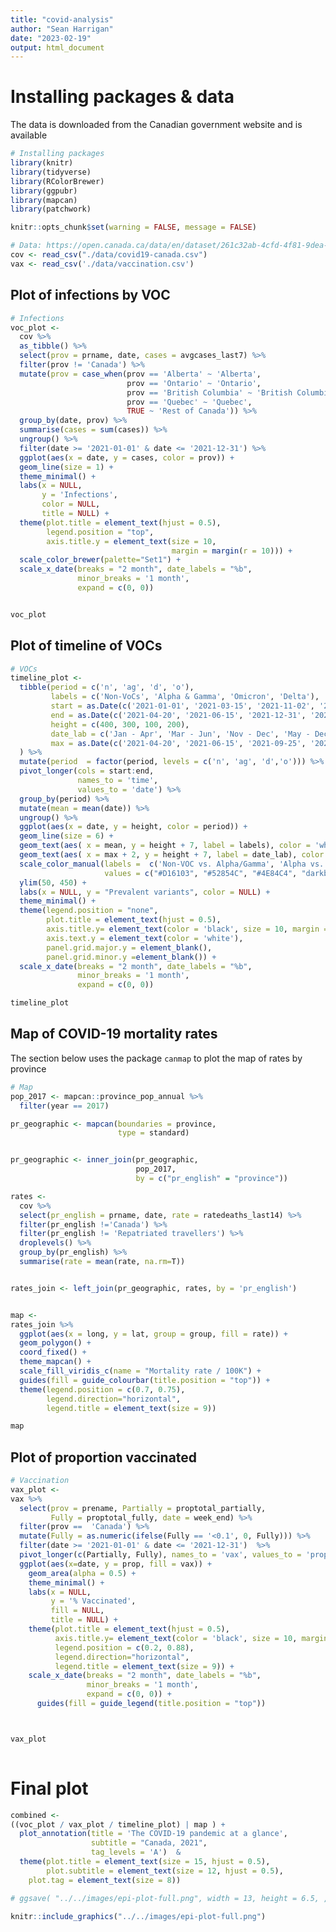 ```yaml
---
title: "covid-analysis"
author: "Sean Harrigan"
date: "2023-02-19"
output: html_document
---
```


# Installing packages & data
The data is downloaded from the Canadian government website and is available 
```r
# Installing packages
library(knitr)
library(tidyverse)
library(RColorBrewer)
library(ggpubr)
library(mapcan)
library(patchwork)

knitr::opts_chunk$set(warning = FALSE, message = FALSE) 

# Data: https://open.canada.ca/data/en/dataset/261c32ab-4cfd-4f81-9dea-7b64065690dc
cov <- read_csv("./data/covid19-canada.csv")
vax <- read_csv('./data/vaccination.csv')

```


## Plot of infections by VOC
```r

# Infections
voc_plot <-
  cov %>%  
  as_tibble() %>% 
  select(prov = prname, date, cases = avgcases_last7) %>% 
  filter(prov != 'Canada') %>% 
  mutate(prov = case_when(prov == 'Alberta' ~ 'Alberta', 
                          prov == 'Ontario' ~ 'Ontario', 
                          prov == 'British Columbia' ~ 'British Columbia', 
                          prov == 'Quebec' ~ 'Quebec', 
                          TRUE ~ 'Rest of Canada')) %>% 
  group_by(date, prov) %>% 
  summarise(cases = sum(cases)) %>% 
  ungroup() %>% 
  filter(date >= '2021-01-01' & date <= '2021-12-31') %>% 
  ggplot(aes(x = date, y = cases, color = prov)) + 
  geom_line(size = 1) + 
  theme_minimal() + 
  labs(x = NULL, 
       y = 'Infections',
       color = NULL,
       title = NULL) + 
  theme(plot.title = element_text(hjust = 0.5),
        legend.position = "top", 
        axis.title.y = element_text(size = 10, 
                                    margin = margin(r = 10))) + 
  scale_color_brewer(palette="Set1") + 
  scale_x_date(breaks = "2 month", date_labels = "%b",
               minor_breaks = '1 month',
               expand = c(0, 0))


voc_plot

```


## Plot of timeline of VOCs
```r

# VOCs
timeline_plot <-
  tibble(period = c('n', 'ag', 'd', 'o'), 
         labels = c('Non-VoCs', 'Alpha & Gamma', 'Omicron', 'Delta'),
         start = as.Date(c('2021-01-01', '2021-03-15', '2021-11-02', '2021-05-01')),
         end = as.Date(c('2021-04-20', '2021-06-15', '2021-12-31', '2021-12-15')),
         height = c(400, 300, 100, 200),
         date_lab = c('Jan - Apr', 'Mar - Jun', 'Nov - Dec', 'May - Dec'),
         max = as.Date(c('2021-04-20', '2021-06-15', '2021-09-25', '2021-03-20'))
  ) %>% 
  mutate(period  = factor(period, levels = c('n', 'ag', 'd','o'))) %>%  
  pivot_longer(cols = start:end, 
               names_to = 'time', 
               values_to = 'date') %>% 
  group_by(period) %>% 
  mutate(mean = mean(date)) %>% 
  ungroup() %>% 
  ggplot(aes(x = date, y = height, color = period)) + 
  geom_line(size = 6) + 
  geom_text(aes( x = mean, y = height + 7, label = labels), color = 'white', size = 3) + 
  geom_text(aes( x = max + 2, y = height + 7, label = date_lab), color = 'darkgrey', size = 3, hjust = 0) + 
  scale_color_manual(labels =  c('Non-VOC vs. Alpha/Gamma', 'Alpha vs. Gamma', 'Delta vs. Omicron'),
                     values = c("#D16103", "#52854C", "#4E84C4", "darkblue")) +
  ylim(50, 450) + 
  labs(x = NULL, y = "Prevalent variants", color = NULL) + 
  theme_minimal() + 
  theme(legend.position = "none", 
        plot.title = element_text(hjust = 0.5),
        axis.title.y= element_text(color = 'black', size = 10, margin = margin(r  = 10)),
        axis.text.y = element_text(color = 'white'),
        panel.grid.major.y = element_blank(),
        panel.grid.minor.y =element_blank()) +
  scale_x_date(breaks = "2 month", date_labels = "%b",
               minor_breaks = '1 month',
               expand = c(0, 0))

timeline_plot

```

## Map of COVID-19 mortality rates
The section below uses the package `canmap` to plot the map of rates by province
```r

# Map
pop_2017 <- mapcan::province_pop_annual %>%
  filter(year == 2017)

pr_geographic <- mapcan(boundaries = province,
                        type = standard)


pr_geographic <- inner_join(pr_geographic, 
                            pop_2017, 
                            by = c("pr_english" = "province"))

rates <-
  cov %>% 
  select(pr_english = prname, date, rate = ratedeaths_last14) %>% 
  filter(pr_english !='Canada') %>% 
  filter(pr_english != 'Repatriated travellers') %>% 
  droplevels() %>% 
  group_by(pr_english) %>% 
  summarise(rate = mean(rate, na.rm=T)) 


rates_join <- left_join(pr_geographic, rates, by = 'pr_english')


map <-
rates_join %>%
  ggplot(aes(x = long, y = lat, group = group, fill = rate)) +
  geom_polygon() +
  coord_fixed() +
  theme_mapcan() + 
  scale_fill_viridis_c(name = "Mortality rate / 100K") +
  guides(fill = guide_colourbar(title.position = "top")) + 
  theme(legend.position = c(0.7, 0.75),
        legend.direction="horizontal",
        legend.title = element_text(size = 9))

map

```



## Plot of proportion vaccinated
```r
# Vaccination
vax_plot <- 
vax %>% 
  select(prov = prename, Partially = proptotal_partially, 
         Fully = proptotal_fully, date = week_end) %>% 
  filter(prov ==  'Canada') %>% 
  mutate(Fully = as.numeric(ifelse(Fully == '<0.1', 0, Fully))) %>% 
  filter(date >= '2021-01-01' & date <= '2021-12-31')  %>% 
  pivot_longer(c(Partially, Fully), names_to = 'vax', values_to = 'prop') %>% 
  ggplot(aes(x=date, y = prop, fill = vax)) +
    geom_area(alpha = 0.5) + 
    theme_minimal() + 
    labs(x = NULL, 
         y = '% Vaccinated',
         fill = NULL,
         title = NULL) + 
    theme(plot.title = element_text(hjust = 0.5),
          axis.title.y= element_text(color = 'black', size = 10, margin = margin(r  = 10)),
          legend.position = c(0.2, 0.88),
          legend.direction="horizontal",
          legend.title = element_text(size = 9)) +
    scale_x_date(breaks = "2 month", date_labels = "%b",
                 minor_breaks = '1 month',
                 expand = c(0, 0)) +
      guides(fill = guide_legend(title.position = "top")) 



vax_plot
  
```


# Final plot 
```r

combined <- 
((voc_plot / vax_plot / timeline_plot) | map ) + 
  plot_annotation(title = 'The COVID-19 pandemic at a glance', 
                  subtitle = "Canada, 2021", 
                  tag_levels = 'A')  & 
  theme(plot.title = element_text(size = 15, hjust = 0.5),
        plot.subtitle = element_text(size = 12, hjust = 0.5),
    plot.tag = element_text(size = 8))

# ggsave( "../../images/epi-plot-full.png", width = 13, height = 6.5, , bg = "white")

```

```r
knitr::include_graphics("../../images/epi-plot-full.png") 
```


